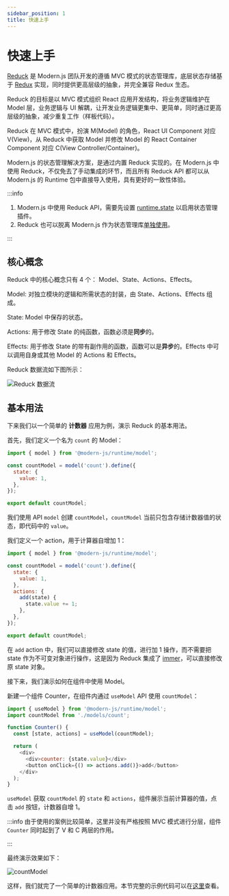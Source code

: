 ```yaml
---
sidebar_position: 1
title: 快速上手
---
```

# 快速上手


<ReduckMigration />

[Reduck](https://github.com/modern-js-dev/reduck) 是 Modern.js 团队开发的遵循 MVC 模式的状态管理库，底层状态存储基于 [Redux](https://redux.js.org/) 实现，同时提供更高层级的抽象，并完全兼容 Redux 生态。

Reduck 的目标是以 MVC 模式组织 React 应用开发结构，将业务逻辑维护在 Model 层，业务逻辑与 UI 解耦，让开发业务逻辑更集中、更简单，同时通过更高层级的抽象，减少重复工作（样板代码）。

Reduck 在 MVC 模式中，扮演 M(Model) 的角色，React UI Component 对应 V(View)，从 Reduck 中获取 Model 并修改 Model 的 React Container Component 对应 C(View Controller/Container)。

Modern.js 的状态管理解决方案，是通过内置 Reduck 实现的。在 Modern.js 中使用 Reduck，不仅免去了手动集成的环节，而且所有 Reduck API 都可以从 Modern.js 的 Runtime 包中直接导入使用，具有更好的一致性体验。

:::info
1. Modern.js 中使用 Reduck API，需要先设置 [runtime.state](/configure/app/runtime/state) 以启用状态管理插件。
2. Reduck 也可以脱离 Modern.js 作为状态管理库[单独使用](/guides/topic-detail/model/use-out-of-modernjs)。

:::

## 核心概念

Reduck 中的核心概念只有 4 个： Model、State、Actions、Effects。

Model: 对独立模块的逻辑和所需状态的封装，由 State、Actions、Effects 组成。

State: Model 中保存的状态。

Actions: 用于修改 State 的纯函数，函数必须是**同步**的。

Effects: 用于修改 State 的带有副作用的函数，函数可以是**异步**的。Effects 中可以调用自身或其他 Model 的 Actions 和 Effects。

Reduck 数据流如下图所示：

![Reduck 数据流](https://lf3-static.bytednsdoc.com/obj/eden-cn/zq-uylkvT/ljhwZthlaukjlkulzlp/reduck-concept.svg)

## 基本用法

下来我们以一个简单的 **计数器** 应用为例，演示 Reduck 的基本用法。

首先，我们定义一个名为 `count` 的 Model：

```js
import { model } from '@modern-js/runtime/model';

const countModel = model('count').define({
  state: {
    value: 1,
  },
});

export default countModel;
```

我们使用 API `model` 创建 `countModel`，`countModel` 当前只包含存储计数器值的状态，即代码中的 `value`。

我们定义一个 action，用于计算器自增加 1：

```js
import { model } from '@modern-js/runtime/model';

const countModel = model('count').define({
  state: {
    value: 1,
  },
  actions: {
    add(state) {
      state.value += 1;
    },
  },
});

export default countModel;
```

在 `add` action 中，我们可以直接修改 state 的值，进行加 1 操作，而不需要把 state 作为不可变对象进行操作，这是因为 Reduck 集成了 [immer](https://github.com/immerjs/immer)，可以直接修改原 state 对象。

接下来，我们演示如何在组件中使用 Model。

新建一个组件 Counter，在组件内通过 `useModel` API 使用 `countModel`：

```js
import { useModel } from '@modern-js/runtime/model';
import countModel from './models/count';

function Counter() {
  const [state, actions] = useModel(countModel);

  return (
    <div>
      <div>counter: {state.value}</div>
      <button onClick={() => actions.add()}>add</button>
    </div>
  );
}
```

`useModel` 获取 `countModel` 的 `state` 和 `actions`，组件展示当前计算器的值，点击 `add` 按钮，计数器自增 1。

:::info
由于使用的案例比较简单，这里并没有严格按照 MVC 模式进行分层，组件 `Counter` 同时起到了 V 和 C 两层的作用。

:::

最终演示效果如下：

![countModel](https://lf3-static.bytednsdoc.com/obj/eden-cn/eueh7vhojuh/modern/simple-count-model.gif)

这样，我们就完了一个简单的计数器应用。本节完整的示例代码可以在[这里](https://github.com/modern-js-dev/modern-js-examples/tree/main/series/tutorials/runtime-api/model/counter-model)查看。
